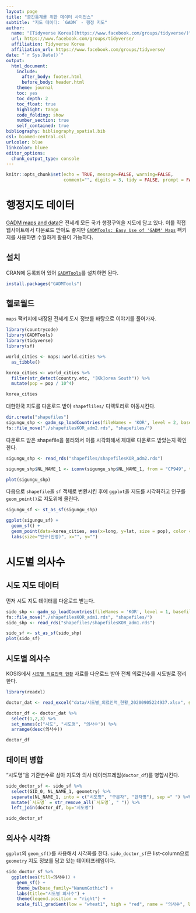 ```yaml
---
layout: page
title: "공간통계를 위한 데이터 사이언스"
subtitle: "지도 데이터: `GADM` - 행정 지도"
author:
  name: "[Tidyverse Korea](https://www.facebook.com/groups/tidyverse/)"
  url: https://www.facebook.com/groups/tidyverse/
  affiliation: Tidyverse Korea
  affiliation_url: https://www.facebook.com/groups/tidyverse/
date: "`r Sys.Date()`"
output:
  html_document: 
    include:
      after_body: footer.html
      before_body: header.html
    theme: journal
    toc: yes
    toc_depth: 2
    toc_float: true
    highlight: tango
    code_folding: show
    number_section: true
    self_contained: true
bibliography: bibliography_spatial.bib
csl: biomed-central.csl
urlcolor: blue
linkcolor: bluee
editor_options: 
  chunk_output_type: console
---
```

 
``` r
knitr::opts_chunk$set(echo = TRUE, message=FALSE, warning=FALSE,
                      comment="", digits = 3, tidy = FALSE, prompt = FALSE, fig.align = 'center')
```


# 행정지도 데이터 {#gadm-download}

[GADM maps and data](https://gadm.org/index.html)은 전세계 모든 국가 행정구역을 지도에 담고 있다. 이를 직접 웹사이트에서 다운로드 받아도 좋지만 [`GADMTools: Easy Use of 'GADM' Maps`](https://cran.r-project.org/web/packages/GADMTools/) 팩키지를 사용하면 수월하게 활용이 가능하다.

## 설치 {#gadm-download-install}

CRAN에 등록되어 있어 [`GADMTools`](https://cran.r-project.org/web/packages/GADMTools/)를 설치하면 된다.

```r
install.packages("GADMTools")
```

## 헬로월드 {#gadm-download-helloworld}

`maps` 팩키지에 내장된 전세계 도시 정보를 바탕으로 이야기를 풀어가자.


```r
library(countrycode)
library(GADMTools)
library(tidyverse)
library(sf)

world_cities <- maps::world.cities %>% 
  as_tibble()

korea_cities <- world_cities %>% 
  filter(str_detect(country.etc, "[Kk]orea South")) %>% 
  mutate(pop = pop / 10^4)

korea_cities
```

대한민국 지도를 다운로드 받아 `shapefliles/` 디렉토리로 이동시킨다.

```r
dir.create("shapefiles")
sigungu_shp <- gadm_sp_loadCountries(fileNames = 'KOR', level = 2, basefile = './shapefiles', simplify=0.01)
fs::file_move("./shapefilesKOR_adm2.rds", "shapefiles/")
```

다운로드 받은 shapefile을 불러와서 이를 시각화해서 제대로 다운로드 받았는지 확인한다.

```r
sigungu_shp <- read_rds("shapefiles/shapefilesKOR_adm2.rds")

sigungu_shp$NL_NAME_1 <- iconv(sigungu_shp$NL_NAME_1, from = "CP949", to = "UTF-8", sub = NA, mark = TRUE, toRaw = FALSE)

plot(sigungu_shp)
```

다음으로 `shapefile`을 `sf` 객체로 변환시킨 후에 `ggplot`을 지도를 시각화하고 인구를 `geom_point()`로 지도위에 올린다.

```r
sigungu_sf <- st_as_sf(sigungu_shp)

ggplot(sigungu_sf) +
  geom_sf() +
  geom_point(data=korea_cities, aes(x=long, y=lat, size = pop), color = 'red', alpha = 0.5) +
  labs(size="인구(만명)", x="", y="")
```


# 시도별 의사수 {#gadm-download-doctor}

## 시도 지도 데이터 {#gadm-download-sido-map}

먼저 시도 지도 데이터를 다운로드 받는다.


```r
sido_shp <- gadm_sp_loadCountries(fileNames = 'KOR', level = 1, basefile = './shapefiles', simplify=0.01)
fs::file_move("./shapefilesKOR_adm1.rds", "shapefiles/")
sido_shp <- read_rds("shapefiles/shapefilesKOR_adm1.rds")

sido_sf <- st_as_sf(sido_shp)
plot(sido_sf)
```

## 시도별 의사수 {#gadm-download-sido-doctor}

KOSIS에서 [`시도별 의료인력 현황`](https://kosis.kr/statHtml/statHtml.do?orgId=350&tblId=TX_35003_A003) 자료를 다운로드 받아 전체 의료인수를 시도별로 정리한다.

```r
library(readxl)

doctor_dat <- read_excel("data/시도별_의료인력_현황_20200905224937.xlsx", sheet= "데이터", skip = 3)

doctor_df <- doctor_dat %>% 
  select(1,2,3) %>% 
  set_names(c("시도", "시도명", "의사수")) %>% 
  arrange(desc(의사수))

doctor_df
```


## 데이터 병합 {#gadm-download-sido-doctor-merge}

"시도명"을 기준변수로 삼아 지도와 의사 데이터프레임(`doctor_df`)를 병합시킨다.

```r
sido_doctor_sf <- sido_sf %>% 
  select(GID_0, NL_NAME_1, geometry) %>% 
  separate(NL_NAME_1, into = c("시도명", "구분자", "한자명"), sep =" ") %>% 
  mutate(`시도명` = str_remove_all(`시도명`, " ")) %>% 
  left_join(doctor_df, by="시도명") 

sido_doctor_sf
```


## 의사수 시각화 {#gadm-download-sido-doctor-viz}

`ggplot`의 `geom_sf()`를 사용해서 시각화를 한다. 
`sido_doctor_sf`은 list-column으로 `geometry` 지도 정보를 담고 있는 데이터프레임이다.


```r
sido_doctor_sf %>% 
  ggplot(aes(fill=의사수)) +
    geom_sf() +
    theme_bw(base_family="NanumGothic") +
    labs(title="시도별 의사수") + 
    theme(legend.position = "right") +
    scale_fill_gradient(low = "wheat1", high = "red", name = "의사수", labels = scales::comma)
```

